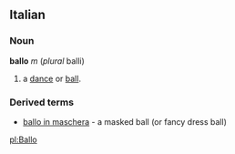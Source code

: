 ==Italian==
===Noun===
'''ballo''' ''m'' (''plural'' balli)
# a [[dance]] or [[ball]].
===Derived terms===
* [[ballo in maschera]] - a masked ball (or fancy dress ball)

[[pl:Ballo]]